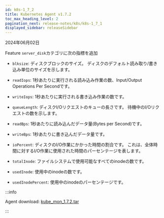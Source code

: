 ```yaml
---
id: k8s-1_7_2
title: Kubernetes Agent v1.7.2
toc_max_heading_level: 2
pagination_next: release-notes/k8s/k8s-1_7_1
displayed_sidebar: releaseSidebar
---
```


2024年06月02日

<Status>Feature</Status> `server_disk`カテゴリに次の指標を追加

- `blksize`: ディスクブロックのサイズ。 ディスクのデフォルト読み取り/書き込み単位のサイズを示します。

- `readIops`: 1秒あたりに実行される読み込み作業の数、Input/Output Operations Per Secondです。

- `writeIops`: 1秒あたりに実行される書き込み作業の数です。

- `queueLength`: ディスクI/Oリクエストのキューの長さです。 待機中のI/Oリクエストの数を示します。

- `readBps`: 1秒あたりに読み込んだデータ量(Bytes per Second)です。

- `writeBps`: 1秒あたりに書き込んだデータ量です。

- `ioPercent`: ディスクのI/O作業にかかった時間の割合です。 これは、全体時間に対するI/O作業に使用された時間のパーセンテージを表します。

- `totalInode`: ファイルシステムで使用可能なすべてのinodeの数です。

- `usedInode`: 使用中のinodeの数です。

- `usedInodePercent`: 使用中のinodeのパーセンテージです。

:::info

Agent download: [kube_mon_1.7.2.tar](https://repo.whatap.io/docker/kube_mon_1.7.2.tar)

:::
